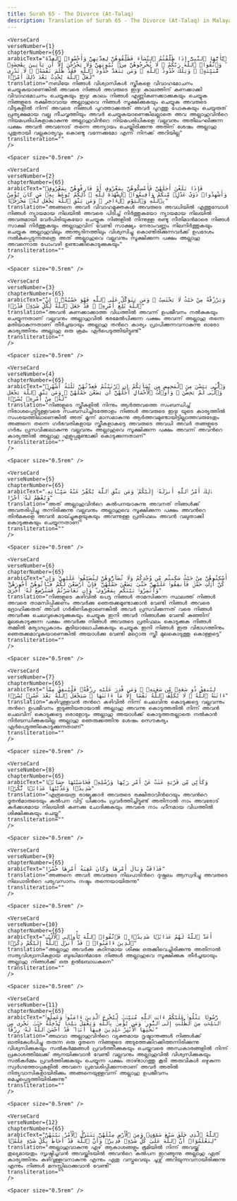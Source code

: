 ```yaml
---
title: Surah 65 - The Divorce (At-Talaq)  
description: Translation of Surah 65 - The Divorce (At-Talaq) in Malayalam
---
```







    <VerseCard 
    verseNumber={1}
    chapterNumber={65}
    arabicText="يَٰٓأَيُّهَا ٱلنَّبِىُّ إِذَا طَلَّقْتُمُ ٱلنِّسَآءَ فَطَلِّقُوهُنَّ لِعِدَّتِهِنَّ وَأَحْصُوا۟ ٱلْعِدَّةَ ۖ وَٱتَّقُوا۟ ٱللَّهَ رَبَّكُمْ ۖ لَا تُخْرِجُوهُنَّ مِنۢ بُيُوتِهِنَّ وَلَا يَخْرُجْنَ إِلَّآ أَن يَأْتِينَ بِفَٰحِشَةٍۢ مُّبَيِّنَةٍۢ ۚ وَتِلْكَ حُدُودُ ٱللَّهِ ۚ وَمَن يَتَعَدَّ حُدُودَ ٱللَّهِ فَقَدْ ظَلَمَ نَفْسَهُۥ ۚ لَا تَدْرِى لَعَلَّ ٱللَّهَ يُحْدِثُ بَعْدَ ذَٰلِكَ أَمْرًۭا"
    translation="നബിയേ നിങ്ങള്‍ വിശ്വാസികള്‍ സ്ത്രീകളെ വിവാഹമോചനം ചെയ്യുകയാണെങ്കില്‍ അവരെ നിങ്ങള്‍ അവരുടെ ഇദ്ദഃ കാലത്തിന്‌ കണക്കാക്കി വിവാഹമോചനം ചെയ്യുകയും ഇദ്ദഃ കാലം നിങ്ങള്‍ എണ്ണികണക്കാക്കുകയും ചെയ്യുക നിങ്ങളുടെ രക്ഷിതാവായ അല്ലാഹുവെ നിങ്ങള്‍ സൂക്ഷിക്കുകയും ചെയ്യുക അവരുടെ വീടുകളില്‍ നിന്ന്‌ അവരെ നിങ്ങള്‍ പുറത്താക്കരുത്‌ അവര്‍ പുറത്തു പോകുകയും ചെയ്യരുത്‌ പ്രത്യക്ഷമായ വല്ല നീചവൃത്തിയും അവര്‍ ചെയ്യുകയാണെങ്കിലല്ലാതെ അവ അല്ലാഹുവിന്‍റെ നിയമപരിധികളാകാകുന്നു അല്ലാഹുവിന്‍റെ നിയമപരിധികളെ വല്ലവനും അതിലംഘിക്കുന്ന പക്ഷം അവന്‍ അവനോട്‌ തന്നെ അന്യായം ചെയ്തിരിക്കുന്നു അതിന്‌ ശേഷം അല്ലാഹു പുതുതായി വല്ലകാര്യവും കൊണ്ടു വന്നേക്കുമോ എന്ന്‌ നിനക്ക്‌ അറിയില്ല"
    transliteration=""
    />

    <Spacer size="0.5rem" />
                
    <VerseCard 
    verseNumber={2}
    chapterNumber={65}
    arabicText="فَإِذَا بَلَغْنَ أَجَلَهُنَّ فَأَمْسِكُوهُنَّ بِمَعْرُوفٍ أَوْ فَارِقُوهُنَّ بِمَعْرُوفٍۢ وَأَشْهِدُوا۟ ذَوَىْ عَدْلٍۢ مِّنكُمْ وَأَقِيمُوا۟ ٱلشَّهَٰدَةَ لِلَّهِ ۚ ذَٰلِكُمْ يُوعَظُ بِهِۦ مَن كَانَ يُؤْمِنُ بِٱللَّهِ وَٱلْيَوْمِ ٱلْءَاخِرِ ۚ وَمَن يَتَّقِ ٱللَّهَ يَجْعَل لَّهُۥ مَخْرَجًۭا"
    translation="അങ്ങനെ അവര്‍ വിവാഹമുക്തകള്‍ അവരുടെ അവധിയില്‍ എത്തുമ്പോള്‍ നിങ്ങള്‍ ന്യായമായ നിലയില്‍ അവരെ പിടിച്ച്‌ നിര്‍ത്തുകയോ ന്യായമായ നിലയില്‍ അവരുമായി വേര്‍പിരിയുകയോ ചെയ്യുക നിങ്ങളില്‍ നിന്നുള്ള രണ്ടു നീതിമാന്‍മാരെ നിങ്ങള്‍ സാക്ഷി നിര്‍ത്തുകയും അല്ലാഹുവിന്‌ വേണ്ടി സാക്ഷ്യം നേരാംവണ്ണം നിലനിര്‍ത്തുകയും ചെയ്യുക അല്ലാഹുവിലും അന്ത്യദിനത്തിലും വിശ്വസിച്ചു കൊണ്ടിരിക്കുന്നവര്‍ക്ക്‌ ഉപദേശം നല്‍കപ്പെടുന്നതത്രെ അത്‌ അല്ലാഹുവെ വല്ലവനും സൂക്ഷിക്കുന്ന പക്ഷം അല്ലാഹു അവന്നൊരു പോംവഴി ഉണ്ടാക്കികൊടുക്കുകയും"
    transliteration=""
    />

    <Spacer size="0.5rem" />
                
    <VerseCard 
    verseNumber={3}
    chapterNumber={65}
    arabicText="وَيَرْزُقْهُ مِنْ حَيْثُ لَا يَحْتَسِبُ ۚ وَمَن يَتَوَكَّلْ عَلَى ٱللَّهِ فَهُوَ حَسْبُهُۥٓ ۚ إِنَّ ٱللَّهَ بَٰلِغُ أَمْرِهِۦ ۚ قَدْ جَعَلَ ٱللَّهُ لِكُلِّ شَىْءٍۢ قَدْرًۭا"
    translation="അവന്‍ കണക്കാക്കാത്ത വിധത്തില്‍ അവന്ന്‌ ഉപജീവനം നല്‍കുകയും ചെയ്യുന്നതാണ്‌ വല്ലവനും അല്ലാഹുവില്‍ ഭരമേല്‍പിക്കുന്ന പക്ഷം അവന്ന്‌ അല്ലാഹു തന്നെ മതിയാകുന്നതാണ്‌ തീര്‍ച്ചയായും അല്ലാഹു തന്‍റെ കാര്യം പ്രാപിക്കുന്നവനാകുന്നു ഓരോ കാര്യത്തിനും അല്ലാഹു ഒരു ക്രമം ഏര്‍പെടുത്തിയിട്ടുണ്ട്‌"
    transliteration=""
    />

    <Spacer size="0.5rem" />
                
    <VerseCard 
    verseNumber={4}
    chapterNumber={65}
    arabicText="وَٱلَّٰٓـِٔى يَئِسْنَ مِنَ ٱلْمَحِيضِ مِن نِّسَآئِكُمْ إِنِ ٱرْتَبْتُمْ فَعِدَّتُهُنَّ ثَلَٰثَةُ أَشْهُرٍۢ وَٱلَّٰٓـِٔى لَمْ يَحِضْنَ ۚ وَأُو۟لَٰتُ ٱلْأَحْمَالِ أَجَلُهُنَّ أَن يَضَعْنَ حَمْلَهُنَّ ۚ وَمَن يَتَّقِ ٱللَّهَ يَجْعَل لَّهُۥ مِنْ أَمْرِهِۦ يُسْرًۭا"
    translation="നിങ്ങളുടെ സ്ത്രീകളില്‍ നിന്നും ആര്‍ത്തവത്തെ സംബന്ധിച്ച്‌ നിരാശപ്പെട്ടിട്ടുള്ളവരെ സംബന്ധിച്ചിടത്തോളം നിങ്ങള്‍ അവരുടെ ഇദ്ദഃ യുടെ കാര്യത്തില്‍ സംശയത്തിലാണെങ്കില്‍ അത്‌ മൂന്ന്‌ മാസമാകുന്നു ആര്‍ത്തവമുണ്ടായിട്ടില്ലാത്തവരുടേതും അങ്ങനെ തന്നെ ഗര്‍ഭവതികളായ സ്ത്രീകളാകട്ടെ അവരുടെ അവധി അവര്‍ തങ്ങളുടെ ഗര്‍ഭം പ്രസവിക്കലാകുന്നു വല്ലവനും അല്ലാഹുവെ സൂക്ഷിക്കുന്ന പക്ഷം അവന്ന്‌ അവന്‍റെ കാര്യത്തില്‍ അല്ലാഹു എളുപ്പമുണ്ടാക്കി കൊടുക്കുന്നതാണ്‌"
    transliteration=""
    />

    <Spacer size="0.5rem" />
                
    <VerseCard 
    verseNumber={5}
    chapterNumber={65}
    arabicText="ذَٰلِكَ أَمْرُ ٱللَّهِ أَنزَلَهُۥٓ إِلَيْكُمْ ۚ وَمَن يَتَّقِ ٱللَّهَ يُكَفِّرْ عَنْهُ سَيِّـَٔاتِهِۦ وَيُعْظِمْ لَهُۥٓ أَجْرًا"
    translation="അത്‌ അല്ലാഹുവിന്‍റെ കല്‍പനയാകുന്നു അവനത്‌ നിങ്ങള്‍ക്ക്‌ അവതരിപ്പിച്ചു തന്നിരിക്കുന്നു വല്ലവനും അല്ലാഹുവെ സൂക്ഷിക്കുന്ന പക്ഷം അവന്‍റെ തിന്‍മകളെ അവന്‍ മായ്ച്ചുകളയുകയും അവന്നുള്ള പ്രതിഫലം അവന്‍ വലുതാക്കി കൊടുക്കുകയും ചെയ്യുന്നതാണ്‌"
    transliteration=""
    />

    <Spacer size="0.5rem" />
                
    <VerseCard 
    verseNumber={6}
    chapterNumber={65}
    arabicText="أَسْكِنُوهُنَّ مِنْ حَيْثُ سَكَنتُم مِّن وُجْدِكُمْ وَلَا تُضَآرُّوهُنَّ لِتُضَيِّقُوا۟ عَلَيْهِنَّ ۚ وَإِن كُنَّ أُو۟لَٰتِ حَمْلٍۢ فَأَنفِقُوا۟ عَلَيْهِنَّ حَتَّىٰ يَضَعْنَ حَمْلَهُنَّ ۚ فَإِنْ أَرْضَعْنَ لَكُمْ فَـَٔاتُوهُنَّ أُجُورَهُنَّ ۖ وَأْتَمِرُوا۟ بَيْنَكُم بِمَعْرُوفٍۢ ۖ وَإِن تَعَاسَرْتُمْ فَسَتُرْضِعُ لَهُۥٓ أُخْرَىٰ"
    translation="നിങ്ങളുടെ കഴിവില്‍ പെട്ട നിങ്ങള്‍ താമസിക്കുന്ന സ്ഥലത്ത്‌ നിങ്ങള്‍ അവരെ താമസിപ്പിക്കണം അവര്‍ക്കു ഞെരുക്കമുണ്ടാക്കാന്‍ വേണ്ടി നിങ്ങള്‍ അവരെ ദ്രോഹിക്കരുത്‌ അവര്‍ ഗര്‍ഭിണികളാണെങ്കില്‍ അവര്‍ പ്രസവിക്കുന്നത്‌ വരെ നിങ്ങള്‍ അവര്‍ക്കു ചെലവുകൊടുക്കുകയും ചെയ്യുക ഇനി അവര്‍ നിങ്ങള്‍ക്കു വേണ്ടി കുഞ്ഞിന്‌ മുലകൊടുക്കുന്ന പക്ഷം അവര്‍ക്കു നിങ്ങള്‍ അവരുടെ പ്രതിഫലം കൊടുക്കുക നിങ്ങള്‍ തമ്മില്‍ മര്യാദപ്രകാരം കൂടിയാലോചിക്കുകയും ചെയ്യുക ഇനി നിങ്ങള്‍ ഇരു വിഭാഗത്തിനും ഞെരുക്കമാവുകയാണെങ്കില്‍ അയാള്‍ക്കു വേണ്ടി മറ്റൊരു സ്ത്രീ മുലകൊടുത്തു കൊള്ളട്ടെ"
    transliteration=""
    />

    <Spacer size="0.5rem" />
                
    <VerseCard 
    verseNumber={7}
    chapterNumber={65}
    arabicText="لِيُنفِقْ ذُو سَعَةٍۢ مِّن سَعَتِهِۦ ۖ وَمَن قُدِرَ عَلَيْهِ رِزْقُهُۥ فَلْيُنفِقْ مِمَّآ ءَاتَىٰهُ ٱللَّهُ ۚ لَا يُكَلِّفُ ٱللَّهُ نَفْسًا إِلَّا مَآ ءَاتَىٰهَا ۚ سَيَجْعَلُ ٱللَّهُ بَعْدَ عُسْرٍۢ يُسْرًۭا"
    translation="കഴിവുള്ളവന്‍ തന്‍റെ കഴിവില്‍ നിന്ന്‌ ചെലവിനു കൊടുക്കട്ടെ വല്ലവന്നും തന്‍റെ ഉപജീവനം ഇടുങ്ങിയതായാല്‍ അല്ലാഹു അവന്നു കൊടുത്തതില്‍ നിന്ന്‌ അവന്‍ ചെലവിന്‌ കൊടുക്കട്ടെ ഒരാളോടും അല്ലാഹു അയാള്‍ക്ക്‌ കൊടുത്തതല്ലാതെ നല്‍കാന്‍ നിര്‍ബന്ധിക്കുകയില്ല അല്ലാഹു ഞെരുക്കത്തിനു ശേഷം സൌകര്യം ഏര്‍പെടുത്തികൊടുക്കുന്നതാണ്‌"
    transliteration=""
    />

    <Spacer size="0.5rem" />
                
    <VerseCard 
    verseNumber={8}
    chapterNumber={65}
    arabicText="وَكَأَيِّن مِّن قَرْيَةٍ عَتَتْ عَنْ أَمْرِ رَبِّهَا وَرُسُلِهِۦ فَحَاسَبْنَٰهَا حِسَابًۭا شَدِيدًۭا وَعَذَّبْنَٰهَا عَذَابًۭا نُّكْرًۭا"
    translation="എത്രയെത്ര രാജ്യക്കാര്‍ അവരുടെ രക്ഷിതാവിന്‍റെയും അവന്‍റെ ദൂതന്‍മാരുടെയും കല്‍പന വിട്ട്‌ ധിക്കാരം പ്രവര്‍ത്തിച്ചിട്ടുണ്ട്‌ അതിനാല്‍ നാം അവരോട്‌ കര്‍ക്കശമായ നിലയില്‍ കണക്കു ചോദിക്കുകയും അവരെ നാം ഹീനമായ വിധത്തില്‍ ശിക്ഷിക്കുകയും ചെയ്തു"
    transliteration=""
    />

    <Spacer size="0.5rem" />
                
    <VerseCard 
    verseNumber={9}
    chapterNumber={65}
    arabicText="فَذَاقَتْ وَبَالَ أَمْرِهَا وَكَانَ عَٰقِبَةُ أَمْرِهَا خُسْرًا"
    translation="അങ്ങനെ അവര്‍ അവരുടെ നിലപാടിന്‍റെ ദുഷ്ഫലം ആസ്വദിച്ചു അവരുടെ നിലപാടിന്‍റെ പര്യവസാനം നഷ്ടം തന്നെയായിരുന്നു"
    transliteration=""
    />

    <Spacer size="0.5rem" />
                
    <VerseCard 
    verseNumber={10}
    chapterNumber={65}
    arabicText="أَعَدَّ ٱللَّهُ لَهُمْ عَذَابًۭا شَدِيدًۭا ۖ فَٱتَّقُوا۟ ٱللَّهَ يَٰٓأُو۟لِى ٱلْأَلْبَٰبِ ٱلَّذِينَ ءَامَنُوا۟ ۚ قَدْ أَنزَلَ ٱللَّهُ إِلَيْكُمْ ذِكْرًۭا"
    translation="അല്ലാഹു അവര്‍ക്കു കഠിനമായ ശിക്ഷ ഒരുക്കിവെച്ചിരിക്കുന്നു അതിനാല്‍ സത്യവിശ്വാസികളായ ബുദ്ധിമാന്‍മാരേ നിങ്ങള്‍ അല്ലാഹുവെ സൂക്ഷിക്കുക തീര്‍ച്ചയായും അല്ലാഹു നിങ്ങള്‍ക്ക്‌ ഒരു ഉല്‍ബോധകനെ"
    transliteration=""
    />

    <Spacer size="0.5rem" />
                
    <VerseCard 
    verseNumber={11}
    chapterNumber={65}
    arabicText="رَّسُولًۭا يَتْلُوا۟ عَلَيْكُمْ ءَايَٰتِ ٱللَّهِ مُبَيِّنَٰتٍۢ لِّيُخْرِجَ ٱلَّذِينَ ءَامَنُوا۟ وَعَمِلُوا۟ ٱلصَّٰلِحَٰتِ مِنَ ٱلظُّلُمَٰتِ إِلَى ٱلنُّورِ ۚ وَمَن يُؤْمِنۢ بِٱللَّهِ وَيَعْمَلْ صَٰلِحًۭا يُدْخِلْهُ جَنَّٰتٍۢ تَجْرِى مِن تَحْتِهَا ٱلْأَنْهَٰرُ خَٰلِدِينَ فِيهَآ أَبَدًۭا ۖ قَدْ أَحْسَنَ ٱللَّهُ لَهُۥ رِزْقًا"
    translation="അഥവാ അല്ലാഹുവിന്‍റെ വ്യക്തമായ ദൃഷ്ടാന്തങ്ങള്‍ നിങ്ങള്‍ക്ക്‌ ഓതികേള്‍പിച്ചു തരുന്ന ഒരു ദൂതനെ നിങ്ങളുടെ അടുത്തേക്കിറക്കിത്തന്നിരിക്കുന്നു വിശ്വസിക്കുകയും സല്‍കര്‍മ്മങ്ങള്‍ പ്രവര്‍ത്തിക്കുകയും ചെയ്തവരെ അന്ധകാരങ്ങളില്‍ നിന്ന്‌ പ്രകാശത്തിലേക്ക്‌ ആനയിക്കുവാന്‍ വേണ്ടി വല്ലവനും അല്ലാഹുവില്‍ വിശ്വസിക്കുകയും സല്‍കര്‍മ്മം പ്രവര്‍ത്തിക്കുകയും ചെയ്യുന്ന പക്ഷം താഴ്ഭാഗത്തു കൂടി അരുവികള്‍ ഒഴുകുന്ന സ്വര്‍ഗത്തോപ്പുകളില്‍ അവനെ പ്രവേശിപ്പിക്കുന്നതാണ്‌ അവര്‍ അതില്‍ നിത്യവാസികളായിരിക്കും അങ്ങനെയുള്ളവന്ന്‌ അല്ലാഹു ഉപജീവനം മെച്ചപ്പെടുത്തിയിരിക്കുന്നു"
    transliteration=""
    />

    <Spacer size="0.5rem" />
                
    <VerseCard 
    verseNumber={12}
    chapterNumber={65}
    arabicText="ٱللَّهُ ٱلَّذِى خَلَقَ سَبْعَ سَمَٰوَٰتٍۢ وَمِنَ ٱلْأَرْضِ مِثْلَهُنَّ يَتَنَزَّلُ ٱلْأَمْرُ بَيْنَهُنَّ لِتَعْلَمُوٓا۟ أَنَّ ٱللَّهَ عَلَىٰ كُلِّ شَىْءٍۢ قَدِيرٌۭ وَأَنَّ ٱللَّهَ قَدْ أَحَاطَ بِكُلِّ شَىْءٍ عِلْمًۢا"
    translation="അല്ലാഹുവാകുന്നു ഏഴ്‌ ആകാശങ്ങളും ഭൂമിയില്‍ നിന്ന്‌ അവയ്ക്ക്‌ തുല്യമായതും സൃഷ്ടിച്ചവന്‍ അവയ്ക്കിടയില്‍ അവന്‍റെ കല്‍പന ഇറങ്ങുന്നു അല്ലാഹു ഏത്‌ കാര്യത്തിനും കഴിവുള്ളവനാകുന്നു എന്നും ഏതു വസ്തുവെയും ചൂഴ്ന്ന്‌ അറിയുന്നവനായിരിക്കുന്നു എന്നും നിങ്ങള്‍ മനസ്സിലാക്കുവാന്‍ വേണ്ടി"
    transliteration=""
    />

    <Spacer size="0.5rem" />
                